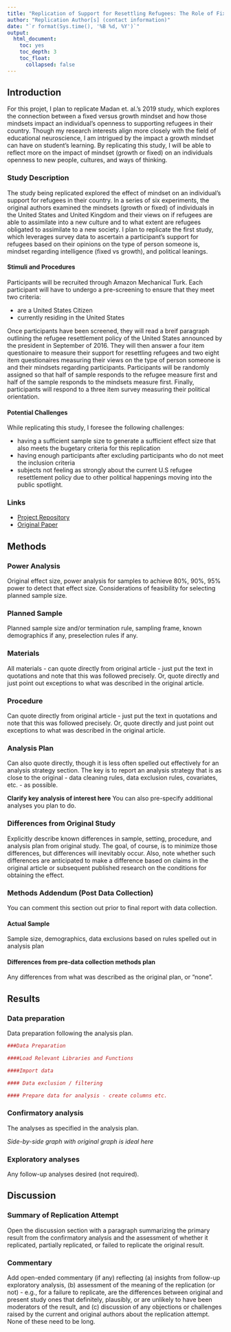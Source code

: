 ```yaml
---
title: "Replication of Support for Resettling Refugees: The Role of Fixed Versus Growth Mind-Sets by Madan et. al. (2019, Psychological Science)"
author: "Replication Author[s] (contact information)"
date: "`r format(Sys.time(), '%B %d, %Y')`"
output:
  html_document:
    toc: yes
    toc_depth: 3
    toc_float:
      collapsed: false
---
```


<!-- Replication reports should all use this template to standardize reporting across projects.  These reports will be public supplementary materials that accompany the summary report(s) of the aggregate results. -->

## Introduction

For this projet, I plan to replicate Madan et. al.'s 2019 study, which explores the connection between a fixed versus growth mindset and how those mindsets impact an individual's openness to supporting refugees in their country. Though my research interests align more closely with the field of educational neuroscience, I am intrigued by the impact a growth mindset can have on student's learning. By replicating this study, I will be able to reflect more on the impact of mindset (growth or fixed) on an individuals openness to new people, cultures, and ways of thinking.  

### Study Description

The study being replicated explored the effect of mindset on an individual's support for refugees in their country. In a series of six experiments, the original authors examined the mindsets (growth or fixed) of individuals in the United States and United Kingdom and their views on if refugees are able to assimilate into a new culture and to what extent are refugees obligated to assimilate to a new society. I plan to replicate the first study, which leverages survey data to ascertain a participant's support for refugees based on their opinions on the type of person someone is, mindset regarding intelligence (fixed vs growth), and political leanings.

#### Stimuli and Procedures

Participants will be recruited through Amazon Mechanical Turk. Each participant will have to undergo a pre-screening to ensure that they meet two criteria:

* are a United States Citizen
* currently residing in the United States

Once participants have been screened, they will read a breif paragraph outlining the  refugee resettlement policy of the United States announced by the president in September of 2016. They will then answer a four item questionaire to measure their support for resettling refugees and two eight item questionaires measuring their views on the type of person someone is and their mindsets regarding participants. Participants will be randomly assigned so that half of sample responds to the refugee measure first and half of the sample responds to the mindsets measure first. Finally, participants will respond to a three item survey measuring their political orientation. 

#### Potential Challenges

While replicating this study, I foresee the following challenges:

* having a sufficient sample size to generate a sufficient effect size that also meets the bugetary criteria for this replication
* having enough participants after excluding participants who do not meet the inclusion criteria
* subjects not feeling as strongly about the current U.S refugee resettlement policy due to other political happenings moving into the public spotlight.

### Links

* [Project Repository](https://github.com/psych251/https://github.com/psych251/mandan2019/)
* [Original Paper](https://github.com/psych251/mandan2019/blob/master/original_paper/mandan2019.pdf)

## Methods

### Power Analysis

Original effect size, power analysis for samples to achieve 80%, 90%, 95% power to detect that effect size.  Considerations of feasibility for selecting planned sample size.

### Planned Sample

Planned sample size and/or termination rule, sampling frame, known demographics if any, preselection rules if any.

### Materials

All materials - can quote directly from original article - just put the text in quotations and note that this was followed precisely.  Or, quote directly and just point out exceptions to what was described in the original article.

### Procedure	

Can quote directly from original article - just put the text in quotations and note that this was followed precisely.  Or, quote directly and just point out exceptions to what was described in the original article.

### Analysis Plan

Can also quote directly, though it is less often spelled out effectively for an analysis strategy section.  The key is to report an analysis strategy that is as close to the original - data cleaning rules, data exclusion rules, covariates, etc. - as possible.  

**Clarify key analysis of interest here**  You can also pre-specify additional analyses you plan to do.

### Differences from Original Study

Explicitly describe known differences in sample, setting, procedure, and analysis plan from original study.  The goal, of course, is to minimize those differences, but differences will inevitably occur.  Also, note whether such differences are anticipated to make a difference based on claims in the original article or subsequent published research on the conditions for obtaining the effect.

### Methods Addendum (Post Data Collection)

You can comment this section out prior to final report with data collection.

#### Actual Sample
  Sample size, demographics, data exclusions based on rules spelled out in analysis plan

#### Differences from pre-data collection methods plan
  Any differences from what was described as the original plan, or “none”.


## Results


### Data preparation

Data preparation following the analysis plan.
	
```r
###Data Preparation

####Load Relevant Libraries and Functions

####Import data

#### Data exclusion / filtering

#### Prepare data for analysis - create columns etc.
```

### Confirmatory analysis

The analyses as specified in the analysis plan.  

*Side-by-side graph with original graph is ideal here*

### Exploratory analyses

Any follow-up analyses desired (not required).  

## Discussion

### Summary of Replication Attempt

Open the discussion section with a paragraph summarizing the primary result from the confirmatory analysis and the assessment of whether it replicated, partially replicated, or failed to replicate the original result.  

### Commentary

Add open-ended commentary (if any) reflecting (a) insights from follow-up exploratory analysis, (b) assessment of the meaning of the replication (or not) - e.g., for a failure to replicate, are the differences between original and present study ones that definitely, plausibly, or are unlikely to have been moderators of the result, and (c) discussion of any objections or challenges raised by the current and original authors about the replication attempt.  None of these need to be long.
